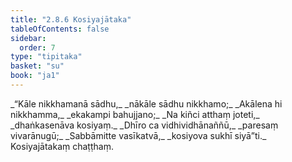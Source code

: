 ```yaml
---
title: "2.8.6 Kosiyajātaka"
tableOfContents: false
sidebar:
  order: 7
type: "tipitaka"
basket: "su"
book: "ja1"
---
```



<DynamicBreadcrumb />

<Division number="151" book="ja1" bookNo="22" page="295">

<Paragraph number="585" type="verses" book="ja1">
_“Kāle nikkhamanā sādhu,_  
_nākāle sādhu nikkhamo;_  
_Akālena hi nikkhamma,_  
_ekakampi bahujjano;_  
_Na kiñci atthaṃ joteti,_  
_dhaṅkasenāva kosiyaṃ._  

</Paragraph>

</Division>
<Division number="152" book="ja1" bookNo="22" page="295">

<Paragraph number="586" type="verses" book="ja1">
_Dhīro ca vidhividhānaññū,_  
_paresaṃ vivarānugū;_  
_Sabbāmitte vasīkatvā,_  
_kosiyova sukhī siyā”ti._  


</Paragraph>
</Division>

<Paragraph number="587" type="center" book="ja1">
Kosiyajātakaṃ chaṭṭhaṃ.
</Paragraph>